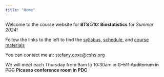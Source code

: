 ```yaml
---
title: "Home"
---
```


Welcome to the course website for **BTS 510: Biostatistics** for *Summer 2024*!

Follow the links to the left to find the [syllabus](syllabus.qmd), [schedule](schedule.qmd), and [course materials](/materials/index.qmd)

You can contact me at: [stefany.coxe@cshs.org](mailto:stefany.coxe@cshs.org)

We will meet each Thursday from 9am to 10:30am in ~~G-511 Auditorium in PDC~~ **Picasso conference room in PDC**

<!-- This website was last updated `r format(Sys.time(), '%B %d, %Y')` -->